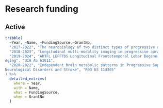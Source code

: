 
# Research funding

## Active
```r
tribble(
  ~Year, ~Name, ~FundingSource,~GrantNo,
  "2017-2022", "The neurobiology of two distinct types of progressive apraxia of speech (Co-I)", "National Institute on Deafness and Other Communication Disorders", "R01 DC 14942",
  "2018-2023", "Longitudinal multi-modality imaging in progressive apraxia of speech (Co-I)", "National Institute on Deafness and Other Communication Disorders", "R01 DC 12519",
  "2019-2024", "ARTFL LEFFTDS Longitudinal Frontotemporal Lobar Degeneration (ALLFTD) (Co-I)", " National Institute on
Aging", "U19 AG 63911",
  "2020-2022", "Independent brain metabolic patterns in Progressive Supranuclear Palsy (Co-I)", "National Institute of
Neurological Disorders and Stroke", "R03 NS 114365"
) %>% 
  detailed_entries(
    where = Year,
    with = Name, 
    what = FundingSource,
    when = GrantNo
  )
```
